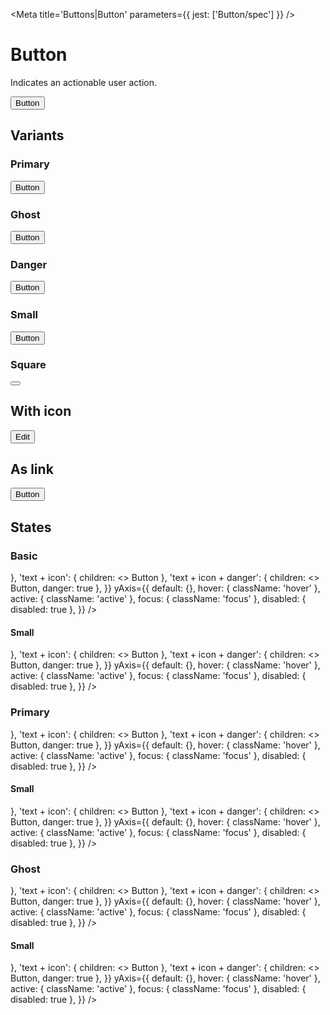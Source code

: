 

<Meta title='Buttons|Button' parameters={{ jest: ['Button/spec'] }} />

# Button

Indicates an actionable user action.

<Preview>
  <Story name='Default'>
    <Button>Button</Button>
  </Story>
</Preview>

<Props of={Button} />

## Variants

### Primary

<Preview>
  <Story name='Primary'>
    <Button primary>Button</Button>
  </Story>
</Preview>

### Ghost

<Preview>
  <Story name='Ghost'>
    <Button ghost>Button</Button>
  </Story>
</Preview>

### Danger

<Preview>
  <Story name='Danger'>
    <Button danger>Button</Button>
  </Story>
</Preview>

### Small

<Preview>
  <Story name='Small'>
    <Button small>Button</Button>
  </Story>
</Preview>

### Square

<Preview>
  <Story name='Square'>
    <Button square is='a'>
      <Icon name='plus' />
    </Button>
  </Story>
</Preview>

## With icon

<Preview>
  <Story name='With Icon'>
    <Button>
      <Icon name='edit' /> Edit
    </Button>
  </Story>
</Preview>

## As link

<Preview>
  <Story name='As Link'>
    <Button is='a' href='https://rocket.chat' external>Button</Button>
  </Story>
</Preview>

## States

### Basic

<Story name='States'>
  <PropsVariationSection
    component={Button}
    xAxis={{
      text: { children: 'Button' },
      'square + icon': { square: true, children: <Icon name='circled-arrow-down' /> },
      'text + icon': { children: <><Icon name='circled-arrow-down' /> Button</> },
      'text + icon + danger': { children: <><Icon name='circled-arrow-down' /> Button</>, danger: true },
    }}
    yAxis={{
      default: {},
      hover: { className: 'hover' },
      active: { className: 'active' },
      focus: { className: 'focus' },
      disabled: { disabled: true },
    }}
  />
</Story>

#### Small

<Story name='States of Small Variant'>
  <PropsVariationSection
    component={Button}
    common={{ small: true }}
    xAxis={{
      text: { children: 'Button' },
      'square + icon': { square: true, children: <Icon name='circled-arrow-down' /> },
      'text + icon': { children: <><Icon name='circled-arrow-down' /> Button</> },
      'text + icon + danger': { children: <><Icon name='circled-arrow-down' /> Button</>, danger: true },
    }}
    yAxis={{
      default: {},
      hover: { className: 'hover' },
      active: { className: 'active' },
      focus: { className: 'focus' },
      disabled: { disabled: true },
    }}
  />
</Story>

### Primary

<Story name='States Of Primary Variant'>
  <PropsVariationSection
    component={Button}
    common={{ primary: true }}
    xAxis={{
      text: { children: 'Button' },
      'square + icon': { square: true, children: <Icon name='circled-arrow-down' /> },
      'text + icon': { children: <><Icon name='circled-arrow-down' /> Button</> },
      'text + icon + danger': { children: <><Icon name='circled-arrow-down' /> Button</>, danger: true },
    }}
    yAxis={{
      default: {},
      hover: { className: 'hover' },
      active: { className: 'active' },
      focus: { className: 'focus' },
      disabled: { disabled: true },
    }}
  />
</Story>

#### Small

<Story name='States Of Primary Small Variant'>
  <PropsVariationSection
    component={Button}
    common={{ primary: true, small: true }}
    xAxis={{
      text: { children: 'Button' },
      'square + icon': { square: true, children: <Icon name='circled-arrow-down' /> },
      'text + icon': { children: <><Icon name='circled-arrow-down' /> Button</> },
      'text + icon + danger': { children: <><Icon name='circled-arrow-down' /> Button</>, danger: true },
    }}
    yAxis={{
      default: {},
      hover: { className: 'hover' },
      active: { className: 'active' },
      focus: { className: 'focus' },
      disabled: { disabled: true },
    }}
  />
</Story>

### Ghost

<Story name='States Of Ghost Variant'>
  <PropsVariationSection
    component={Button}
    common={{ ghost: true }}
    xAxis={{
      text: { children: 'Button' },
      'square + icon': { square: true, children: <Icon name='circled-arrow-down' /> },
      'text + icon': { children: <><Icon name='circled-arrow-down' /> Button</> },
      'text + icon + danger': { children: <><Icon name='circled-arrow-down' /> Button</>, danger: true },
    }}
    yAxis={{
      default: {},
      hover: { className: 'hover' },
      active: { className: 'active' },
      focus: { className: 'focus' },
      disabled: { disabled: true },
    }}
  />
</Story>

#### Small

<Story name='States Of Ghost Small Variant'>
  <PropsVariationSection
    component={Button}
    common={{ ghost: true, small: true }}
    xAxis={{
      text: { children: 'Button' },
      'square + icon': { square: true, children: <Icon name='circled-arrow-down' /> },
      'text + icon': { children: <><Icon name='circled-arrow-down' /> Button</> },
      'text + icon + danger': { children: <><Icon name='circled-arrow-down' /> Button</>, danger: true },
    }}
    yAxis={{
      default: {},
      hover: { className: 'hover' },
      active: { className: 'active' },
      focus: { className: 'focus' },
      disabled: { disabled: true },
    }}
  />
</Story>
